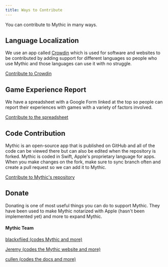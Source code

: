```yaml
---
title: Ways to Contribute
---
```

You can contribute to Mythic in many ways.

## Language Localization
We use an app called [Crowdin](https://crowdin.com/) which is used for software and websites to be contributed by adding support for different languages so people who use Mythic and those languages can use it with no struggle.

[Contribute to Crowdin](https://crowdin.com/project/mythicapp)

## Game Experience Report
We have a spreadsheet with a Google Form linked at the top so people can report their experiences with games with a variety of factors involved.

[Contribute to the spreadsheet](https://forms.gle/o8zHRSefds7VR2MF8)

## Code Contribution
Mythic is an open-source app that is published on GitHub and all of the code can be viewed there but can also be edited when the repository is forked. Mythic is coded in Swift, Apple's proprietary language for apps. When you make changes on the fork, make sure to sync branch often and create a pull request so we can add it to Mythic.

[Contribute to Mythic's repository](https://github.com/MythicApp/Mythic/fork)

## Donate

Donating is one of most useful things you can do to support Mythic. They have been used to make Mythic notarized with Apple (hasn't been implemented yet) and more to expand Mythic.

#### Mythic Team
[blackxfiied (codes Mythic and more)](https://ko-fi.com/blackxfiied)

[Jeremy (codes the Mythic website and more)](https://ko-fi.com/jeremybosma)

[cullen (codes the docs and more)](https://paypal.me/cullenroberts123)
